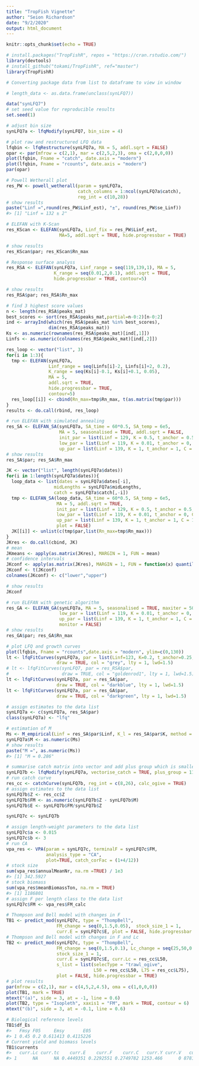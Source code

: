```yaml
---
title: "TropFish Vignette"
author: "Seion Richardson"
date: "9/2/2020"
output: html_document
---
```


```r
knitr::opts_chunk$set(echo = TRUE)
```



```r
# install.packages("TropFishR", repos = "https://cran.rstudio.com/")
library(devtools)
# install_github("tokami/TropFishR", ref="master")
library(TropFishR)
```

```r
# Converting package data from list to dataframe to view in window

# length_data <- as.data.frame(unclass(synLFQ7))

```


```r
data("synLFQ7")
# set seed value for reproducible results
set.seed(1)

# adjust bin size
synLFQ7a <- lfqModify(synLFQ7, bin_size = 4)

# plot raw and restructured LFQ data
lfqbin <- lfqRestructure(synLFQ7a, MA = 5, addl.sqrt = FALSE)
opar <- par(mfrow = c(2,1), mar = c(2,5,2,3), oma = c(2,0,0,0))
plot(lfqbin, Fname = "catch", date.axis = "modern")
plot(lfqbin, Fname = "rcounts", date.axis = "modern")
par(opar)
```

```r
# Powell Wetherall plot
res_PW <- powell_wetherall(param = synLFQ7a,
                           catch_columns = 1:ncol(synLFQ7a$catch),
                           reg_int = c(10,28))
# show results
paste("Linf =",round(res_PW$Linf_est), "±", round(res_PW$se_Linf))
#> [1] "Linf = 132 ± 2"
```



```r
# ELEFAN with K-Scan
res_KScan <- ELEFAN(synLFQ7a, Linf_fix = res_PW$Linf_est,
                    MA=5, addl.sqrt = TRUE, hide.progressbar = TRUE)

# show results
res_KScan$par; res_KScan$Rn_max
```


```r
# Response surface analyss
res_RSA <- ELEFAN(synLFQ7a, Linf_range = seq(119,139,1), MA = 5,
                  K_range = seq(0.01,2,0.1), addl.sqrt = TRUE,
                  hide.progressbar = TRUE, contour=5)

# show results
res_RSA$par; res_RSA$Rn_max
```


```r
# find 3 highest score values
n <- length(res_RSA$peaks_mat)
best_scores <- sort(res_RSA$peaks_mat,partial=n-0:2)[n-0:2]
ind <- arrayInd(which(res_RSA$peaks_mat %in% best_scores),
                dim(res_RSA$peaks_mat))
Ks <- as.numeric(rownames(res_RSA$peaks_mat)[ind[,1]])
Linfs <- as.numeric(colnames(res_RSA$peaks_mat)[ind[,2]])

res_loop <- vector("list", 3)
for(i in 1:3){
  tmp <- ELEFAN(synLFQ7a,
                Linf_range = seq(Linfs[i]-2, Linfs[i]+2, 0.2),
                K_range = seq(Ks[i]-0.1, Ks[i]+0.1, 0.05),
                MA = 5,
                addl.sqrt = TRUE,
                hide.progressbar = TRUE,
                contour=5)
  res_loop[[i]] <- cbind(Rn_max=tmp$Rn_max, t(as.matrix(tmp$par)))
}
results <- do.call(rbind, res_loop)
```

```r
# run ELEFAN with simulated annealing
res_SA <- ELEFAN_SA(synLFQ7a, SA_time = 60*0.5, SA_temp = 6e5,
                    MA = 5, seasonalised = TRUE, addl.sqrt = FALSE,
                    init_par = list(Linf = 129, K = 0.5, t_anchor = 0.5, C=0.5, ts = 0.5),
                    low_par = list(Linf = 119, K = 0.01, t_anchor = 0, C = 0, ts = 0),
                    up_par = list(Linf = 139, K = 1, t_anchor = 1, C = 1, ts = 1))
# show results
res_SA$par; res_SA$Rn_max
```
```r
JK <- vector("list", length(synLFQ7a$dates))
for(i in 1:length(synLFQ7a$dates)){
  loop_data <- list(dates = synLFQ7a$dates[-i],
                  midLengths = synLFQ7a$midLengths,
                  catch = synLFQ7a$catch[,-i])
  tmp <- ELEFAN_SA(loop_data, SA_time = 60*0.5, SA_temp = 6e5,
                   MA = 5, addl.sqrt = TRUE,
                   init_par = list(Linf = 129, K = 0.5, t_anchor = 0.5, C=0.5, ts = 0.5),
                   low_par = list(Linf = 119, K = 0.01, t_anchor = 0, C = 0, ts = 0),
                   up_par = list(Linf = 139, K = 1, t_anchor = 1, C = 1, ts = 1),
                   plot = FALSE)
  JK[[i]] <- unlist(c(tmp$par,list(Rn_max=tmp$Rn_max)))
}
JKres <- do.call(cbind, JK)
# mean
JKmeans <- apply(as.matrix(JKres), MARGIN = 1, FUN = mean)
# confidence intervals
JKconf <- apply(as.matrix(JKres), MARGIN = 1, FUN = function(x) quantile(x, probs=c(0.025,0.975)))
JKconf <- t(JKconf)
colnames(JKconf) <- c("lower","upper")

# show results
JKconf
```


```r
# run ELEFAN with genetic algorithm
res_GA <- ELEFAN_GA(synLFQ7a, MA = 5, seasonalised = TRUE, maxiter = 50, addl.sqrt = FALSE,
                    low_par = list(Linf = 119, K = 0.01, t_anchor = 0, C = 0, ts = 0),
                    up_par = list(Linf = 139, K = 1, t_anchor = 1, C = 1, ts = 1),
                    monitor = FALSE)
# show results
res_GA$par; res_GA$Rn_max
```

```r
# plot LFQ and growth curves
plot(lfqbin, Fname = "rcounts",date.axis = "modern", ylim=c(0,130))
lt <- lfqFitCurves(synLFQ7a, par = list(Linf=123, K=0.2, t_anchor=0.25, C=0.3, ts=0),
                   draw = TRUE, col = "grey", lty = 1, lwd=1.5)
# lt <- lfqFitCurves(synLFQ7, par = res_RSA$par,
#                    draw = TRUE, col = "goldenrod1", lty = 1, lwd=1.5)
lt <- lfqFitCurves(synLFQ7a, par = res_SA$par,
                   draw = TRUE, col = "darkblue", lty = 1, lwd=1.5)
lt <- lfqFitCurves(synLFQ7a, par = res_GA$par,
                   draw = TRUE, col = "darkgreen", lty = 1, lwd=1.5)
```


```r
# assign estimates to the data list
synLFQ7a <- c(synLFQ7a, res_SA$par)
class(synLFQ7a) <- "lfq"
```


```r
# estimation of M
Ms <- M_empirical(Linf = res_SA$par$Linf, K_l = res_SA$par$K, method = "Then_growth")
synLFQ7a$M <- as.numeric(Ms)
# show results
paste("M =", as.numeric(Ms))
#> [1] "M = 0.286"
```


```r
# summarise catch matrix into vector and add plus group which is smaller than Linf
synLFQ7b <- lfqModify(synLFQ7a, vectorise_catch = TRUE, plus_group = 118)
# run catch curve
res_cc <- catchCurve(synLFQ7b, reg_int = c(8,26), calc_ogive = TRUE)
# assign estimates to the data list
synLFQ7b$Z <- res_cc$Z
synLFQ7b$FM <- as.numeric(synLFQ7b$Z - synLFQ7b$M)
synLFQ7b$E <- synLFQ7b$FM/synLFQ7b$Z
```


```r
synLFQ7c <- synLFQ7b

# assign length-weight parameters to the data list
synLFQ7c$a <- 0.015
synLFQ7c$b <- 3
# run CA
vpa_res <- VPA(param = synLFQ7c, terminalF = synLFQ7c$FM,
               analysis_type = "CA",
               plot=TRUE, catch_corFac = (1+4/12))
# stock size
sum(vpa_res$annualMeanNr, na.rm =TRUE) / 1e3
#> [1] 342.5927
# stock biomass
sum(vpa_res$meanBiomassTon, na.rm = TRUE)
#> [1] 1186801
# assign F per length class to the data list
synLFQ7c$FM <- vpa_res$FM_calc
```


```r
# Thompson and Bell model with changes in F
TB1 <- predict_mod(synLFQ7c, type = "ThompBell",
                   FM_change = seq(0,1.5,0.05),  stock_size_1 = 1,
                   curr.E = synLFQ7c$E, plot = FALSE, hide.progressbar = TRUE)
# Thompson and Bell model with changes in F and Lc
TB2 <- predict_mod(synLFQ7c, type = "ThompBell",
                   FM_change = seq(0,1.5,0.1), Lc_change = seq(25,50,0.1),
                   stock_size_1 = 1,
                   curr.E = synLFQ7c$E, curr.Lc = res_cc$L50,
                   s_list = list(selecType = "trawl_ogive",
                                 L50 = res_cc$L50, L75 = res_cc$L75),
                   plot = FALSE, hide.progressbar = TRUE)
# plot results
par(mfrow = c(2,1), mar = c(4,5,2,4.5), oma = c(1,0,0,0))
plot(TB1, mark = TRUE)
mtext("(a)", side = 3, at = -1, line = 0.6)
plot(TB2, type = "Isopleth", xaxis1 = "FM", mark = TRUE, contour = 6)
mtext("(b)", side = 3, at = -0.1, line = 0.6)

# Biological reference levels
TB1$df_Es
#>   Fmsy F05     Emsy       E05
#> 1 0.45 0.2 0.611413 0.4115226
# Current yield and biomass levels
TB1$currents
#>   curr.Lc curr.tc    curr.E    curr.F    curr.C   curr.Y curr.V   curr.B
#> 1      NA      NA 0.4449351 0.2292551 0.2749782 1253.466      0 8781.828
```

